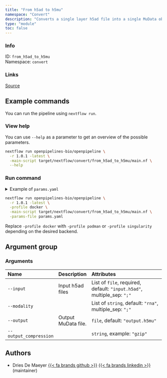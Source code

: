 ```yaml
---
title: "From h5ad to h5mu"
namespace: "Convert"
description: "Converts a single layer h5ad file into a single MuData object"
type: "module"
toc: false
---
```


::: {.column-margin}

### Info

ID: `from_h5ad_to_h5mu`  
Namespace: `convert`

### Links
[Source](https://github.com/openpipelines-bio/openpipeline/blob/1.0.1/./src/convert/from_h5ad_to_h5mu){.btn-action .btn-sm .btn-info .btn role="button"}

:::



## Example commands

You can run the pipeline using `nextflow run`.

### View help

You can use `--help` as a parameter to get an overview of the possible parameters.

```bash
nextflow run openpipelines-bio/openpipeline \
  -r 1.0.1 -latest \
  -main-script target/nextflow/convert/from_h5ad_to_h5mu/main.nf \
  --help
```

### Run command

<details>
<summary>Example of `params.yaml`</summary>
```yaml
# Arguments
input: # please fill in - example: ["input.h5ad"]
modality: ["rna"]
# output: "$id.$key.output.h5mu"
# output_compression: "gzip"

# Nextflow input-output arguments
publish_dir: # please fill in - example: "output/"
# param_list: "my_params.yaml"
```
</details>

```bash
nextflow run openpipelines-bio/openpipeline \
  -r 1.0.1 -latest \
  -profile docker \
  -main-script target/nextflow/convert/from_h5ad_to_h5mu/main.nf \
  -params-file params.yaml
```

:::{.callout-note}
Replace `-profile docker` with `-profile podman` or `-profile singularity` depending on the desired backend.
:::

## Argument group

### Arguments

|Name                   |Description         |Attributes                                                             |
|:----------------------|:-------------------|:----------------------------------------------------------------------|
|`--input`              |Input h5ad files    |List of `file`, required, default: `"input.h5ad"`, multiple_sep: `";"` |
|`--modality`           |                    |List of `string`, default: `"rna"`, multiple_sep: `";"`                |
|`--output`             |Output MuData file. |`file`, default: `"output.h5mu"`                                       |
|`--output_compression` |                    |`string`, example: `"gzip"`                                            |

## Authors


  * Dries De Maeyer [{{< fa brands github >}}](https://github.com/ddemaeyer) [{{< fa brands linkedin >}}](https://linkedin.com/in/dries-de-maeyer-b46a814) (maintainer)
